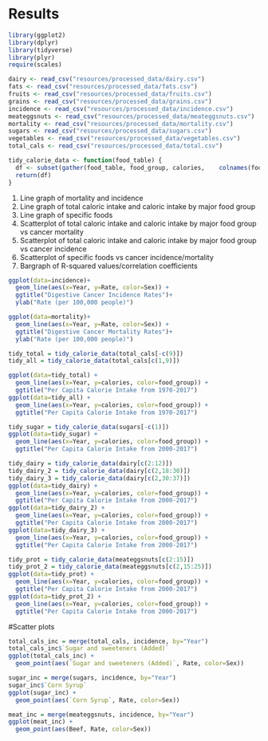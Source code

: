 # Results

```r
library(ggplot2)
library(dplyr)
library(tidyverse)
library(plyr)
require(scales)
```

```r
dairy <- read_csv("resources/processed_data/dairy.csv")
fats <- read_csv("resources/processed_data/fats.csv")
fruits <- read_csv("resources/processed_data/fruits.csv")
grains <- read_csv("resources/processed_data/grains.csv")
incidence <- read_csv("resources/processed_data/incidence.csv")
meateggsnuts <- read_csv("resources/processed_data/meateggsnuts.csv")
mortality <- read_csv("resources/processed_data/mortality.csv")
sugars <- read_csv("resources/processed_data/sugars.csv")
vegetables <- read_csv("resources/processed_data/vegetables.csv")
total_cals <- read_csv("resources/processed_data/total.csv")

tidy_calorie_data <- function(food_table) {
  df <- subset(gather(food_table, food_group, calories,    colnames(food_table), -Year), Year > 2000)
  return(df)
}
```

1. Line graph of mortality and incidence
2. Line graph of total caloric intake and caloric intake by major food group
3. Line graph of specific foods
4. Scatterplot of total caloric intake and caloric intake by major food group vs cancer mortality
5. Scatterplot of total caloric intake and caloric intake by major food group vs cancer incidence
6. Scatterplot of specific foods vs cancer incidence/mortality
6. Bargraph of R-squared values/correlation coefficients

```r
ggplot(data=incidence)+
  geom_line(aes(x=Year, y=Rate, color=Sex)) +
  ggtitle("Digestive Cancer Incidence Rates")+
  ylab("Rate (per 100,000 people)")

ggplot(data=mortality)+
  geom_line(aes(x=Year, y=Rate, color=Sex)) +
  ggtitle("Digestive Cancer Mortality Rates")+
  ylab("Rate (per 100,000 people)")

```

```r
tidy_total = tidy_calorie_data(total_cals[-c(9)])
tidy_all = tidy_calorie_data(total_cals[c(1,9)])

ggplot(data=tidy_total) +
  geom_line(aes(x=Year, y=calories, color=food_group)) +
  ggtitle("Per Capita Calorie Intake from 1970-2017")
ggplot(data=tidy_all) +
  geom_line(aes(x=Year, y=calories, color=food_group)) +
  ggtitle("Per Capita Calorie Intake from 1970-2017")

```

```r
tidy_sugar = tidy_calorie_data(sugars[-c(1)])
ggplot(data=tidy_sugar) +
  geom_line(aes(x=Year, y=calories, color=food_group)) +
  ggtitle("Per Capita Calorie Intake from 2000-2017")

```
```r
tidy_dairy = tidy_calorie_data(dairy[c(2:12)])
tidy_dairy_2 = tidy_calorie_data(dairy[c(2,18:30)])
tidy_dairy_3 = tidy_calorie_data(dairy[c(2,30:37)])
ggplot(data=tidy_dairy) +
  geom_line(aes(x=Year, y=calories, color=food_group)) +
  ggtitle("Per Capita Calorie Intake from 2000-2017")
ggplot(data=tidy_dairy_2) +
  geom_line(aes(x=Year, y=calories, color=food_group)) +
  ggtitle("Per Capita Calorie Intake from 2000-2017")
ggplot(data=tidy_dairy_3) +
  geom_line(aes(x=Year, y=calories, color=food_group)) +
  ggtitle("Per Capita Calorie Intake from 2000-2017")
```
```r
tidy_prot = tidy_calorie_data(meateggsnuts[c(2:15)])
tidy_prot_2 = tidy_calorie_data(meateggsnuts[c(2,15:25)])
ggplot(data=tidy_prot) +
  geom_line(aes(x=Year, y=calories, color=food_group)) +
  ggtitle("Per Capita Calorie Intake from 2000-2017")
ggplot(data=tidy_prot_2) +
  geom_line(aes(x=Year, y=calories, color=food_group)) +
  ggtitle("Per Capita Calorie Intake from 2000-2017")
```

#Scatter plots
```r
total_cals_inc = merge(total_cals, incidence, by="Year")
total_cals_inc$`Sugar and sweeteners (Added)`
ggplot(total_cals_inc) +
  geom_point(aes(`Sugar and sweeteners (Added)`, Rate, color=Sex))

sugar_inc = merge(sugars, incidence, by="Year")
sugar_inc$`Corn Syrup`
ggplot(sugar_inc) +
  geom_point(aes(`Corn Syrup`, Rate, color=Sex))

meat_inc = merge(meateggsnuts, incidence, by="Year")
ggplot(meat_inc) +
  geom_point(aes(Beef, Rate, color=Sex))
```


